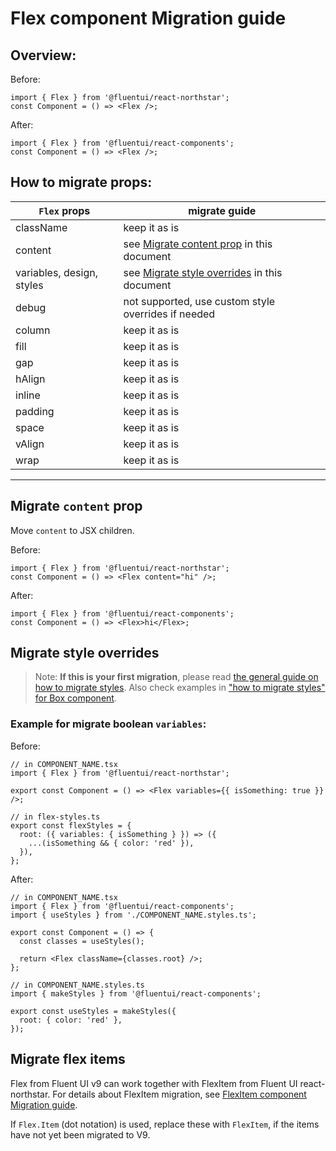 
<Meta title="Concepts/Migration/from v0/Components/Flex Migration" />

# Flex component Migration guide

## Overview:

Before:

```tsx
import { Flex } from '@fluentui/react-northstar';
const Component = () => <Flex />;
```

After:

```tsx
import { Flex } from '@fluentui/react-components';
const Component = () => <Flex />;
```

## How to migrate props:

| `Flex` props              | migrate guide                                                              |
| ------------------------- | -------------------------------------------------------------------------- |
| className                 | keep it as is                                                              |
| content                   | see [Migrate content prop](#./Migrate-`content`-prop) in this document     |
| variables, design, styles | see [Migrate style overrides](#./Migrate-style-overrides) in this document |
| debug                     | not supported, use custom style overrides if needed                        |
| column                    | keep it as is                                                              |
| fill                      | keep it as is                                                              |
| gap                       | keep it as is                                                              |
| hAlign                    | keep it as is                                                              |
| inline                    | keep it as is                                                              |
| padding                   | keep it as is                                                              |
| space                     | keep it as is                                                              |
| vAlign                    | keep it as is                                                              |
| wrap                      | keep it as is                                                              |

---

## Migrate `content` prop

Move `content` to JSX children.

Before:

```tsx
import { Flex } from '@fluentui/react-northstar';
const Component = () => <Flex content="hi" />;
```

After:

```tsx
import { Flex } from '@fluentui/react-components';
const Component = () => <Flex>hi</Flex>;
```

## Migrate style overrides

> Note: **If this is your first migration**, please read [the general guide on how to migrate styles](?path=/docs/concepts-migration-from-v0-custom-style-overrides--page). Also check examples in ["how to migrate styles" for Box component](./migrate-Box.md#Migrate-style-overrides).

### Example for migrate boolean `variables`:

Before:

```tsx
// in COMPONENT_NAME.tsx
import { Flex } from '@fluentui/react-northstar';

export const Component = () => <Flex variables={{ isSomething: true }} />;

// in flex-styles.ts
export const flexStyles = {
  root: ({ variables: { isSomething } }) => ({
    ...(isSomething && { color: 'red' }),
  }),
};
```

After:

```tsx
// in COMPONENT_NAME.tsx
import { Flex } from '@fluentui/react-components';
import { useStyles } from './COMPONENT_NAME.styles.ts';

export const Component = () => {
  const classes = useStyles();

  return <Flex className={classes.root} />;
};
```

```tsx
// in COMPONENT_NAME.styles.ts
import { makeStyles } from '@fluentui/react-components';

export const useStyles = makeStyles({
  root: { color: 'red' },
});
```

## Migrate flex items

Flex from Fluent UI v9 can work together with FlexItem from Fluent UI react-northstar.
For details about FlexItem migration, see [FlexItem component Migration guide](./migrate-FlexItem.md).

If `Flex.Item` (dot notation) is used, replace these with `FlexItem`, if the items have not yet been migrated to V9.
